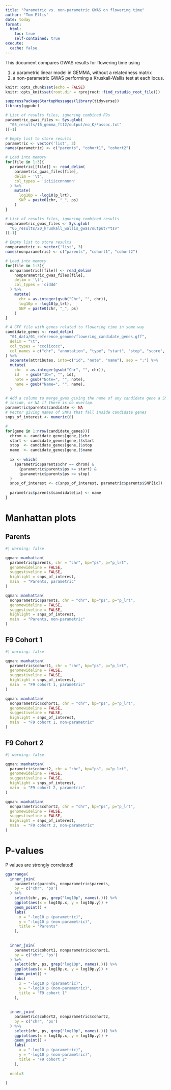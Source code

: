 ```yaml
---
title: "Parametric vs. non-parametric GWAS on flowering time"
author: "Tom Ellis"
date: today
format:
  html:
    toc: true
    self-contained: true
execute: 
  cache: false
---
```


This document compares GWAS results for flowering time using

1. a parametric linear model in GEMMA, without a relatedness matrix
2. a non-parametric GWAS performing a Kruskall-Wallis test at each locus.

```r
knitr::opts_chunk$set(echo = FALSE)
knitr::opts_knit$set(root.dir = rprojroot::find_rstudio_root_file())

suppressPackageStartupMessages(library(tidyverse))
library(ggpubr)

```

```r
# List of results files, ignoring combined F9s
parametric_gwas_files <- Sys.glob(
  "05_results/16_gemma_ft12/output/no_K/*assoc.txt"
)[-1]

# Empty list to store results
parametric <- vector('list', 3)
names(parametric) <- c("parents", "cohort1", "cohort2")

# Load into memory
for(file in 1:3){
  parametric[[file]] <- read_delim(
    parametric_gwas_files[file],
    delim = '\t',
    col_types = 'iciiiccnnnnnn'
  ) %>%
    mutate(
      log10p = -log10(p_lrt),
      SNP = paste0(chr, "_", ps)
    )
}

```

```r
# List of results files, ignoring combined results
nonparametric_gwas_files <- Sys.glob(
  "05_results/20_kruskall_wallis_gwas/output/*tsv"
)[-1]

# Empty list to store results
nonparametric <- vector('list', 3)
names(nonparametric) <- c("parents", "cohort1", "cohort2")

# Load into memory
for(file in 1:3){
  nonparametric[[file]] <- read_delim(
    nonparametric_gwas_files[file],
    delim = '\t',
    col_types = 'ciddd'
  ) %>%
    mutate(
      chr = as.integer(gsub("Chr", "", chr)),
      log10p = -log10(p_lrt),
      SNP = paste0(chr, "_", ps)
    )
}


```

```r

# A GFF file with genes related to flowering time in some way
candidate_genes <- read_delim(
  "01_data/01_reference_genome/flowering_candidate_genes.gff",
  delim = "\t",
  col_types = "ccciicccc",
  col_names = c("chr", "annotation", "type", "start", "stop", "score", "strand", "phase", "attributes")
) %>% 
  separate(attributes, into=c("id", "note", "name"), sep = ";") %>% 
  mutate(
    chr  = as.integer(gsub("Chr", "", chr)),
    id   = gsub("ID=", "", id),
    note = gsub("Note=", "", note),
    name = gsub("Name=", "", name),
  )

# Add a column to merge_gwas giving the name of any candidate gene a SNP is
# inside, or NA if there is no overlap.
parametric$parents$candidate <- NA
# Vector giving names of SNPs that fall inside candidate genes
snps_of_interest <- numeric(0)

# 
for(gene in 1:nrow(candidate_genes)){
  chrom <- candidate_genes[gene,]$chr
  start <- candidate_genes[gene,]$start
  stop  <- candidate_genes[gene,]$stop
  name  <- candidate_genes[gene,]$name
  
  ix <- which(
    (parametric$parents$chr == chrom) & 
      (parametric$parents$ps >= start) & 
      (parametric$parents$ps <= stop)
  )
  snps_of_interest <- c(snps_of_interest, parametric$parents$SNP[ix])
  
  parametric$parents$candidate[ix] <- name
}

```

# Manhattan plots

## Parents

```r
#| warning: false

qqman::manhattan(
  parametric$parents, chr = "chr", bp="ps", p="p_lrt",
  genomewideline = FALSE,
  suggestiveline = FALSE,
  highlight = snps_of_interest,
  main  = "Parents, parametric"
)

qqman::manhattan(
  nonparametric$parents, chr = "chr", bp="ps", p="p_lrt",
  genomewideline = FALSE,
  suggestiveline = FALSE,
  highlight = snps_of_interest,
  main  = "Parents, non-parametric"
)
```

## F9 Cohort 1

```r
#| warning: false

qqman::manhattan(
  parametric$cohort1, chr = "chr", bp="ps", p="p_lrt",
  genomewideline = FALSE,
  suggestiveline = FALSE,
  highlight = snps_of_interest,
  main  = "F9 cohort 1, parametric"
)

qqman::manhattan(
  nonparametric$cohort1, chr = "chr", bp="ps", p="p_lrt",
  genomewideline = FALSE,
  suggestiveline = FALSE,
  highlight = snps_of_interest,
  main  = "F9 cohort 1, non-parametric"
)
```

## F9 Cohort 2

```r
#| warning: false

qqman::manhattan(
  parametric$cohort2, chr = "chr", bp="ps", p="p_lrt",
  genomewideline = FALSE,
  suggestiveline = FALSE,
  highlight = snps_of_interest,
  main  = "F9 cohort 2, parametric"
)

qqman::manhattan(
  nonparametric$cohort2, chr = "chr", bp="ps", p="p_lrt",
  genomewideline = FALSE,
  suggestiveline = FALSE,
  highlight = snps_of_interest,
  main  = "F9 cohort 2, non-parametric"
)
```

# P-values

P values are strongly correlated!

```r

ggarrange(
  inner_join(
    parametric$parents, nonparametric$parents, 
    by = c("chr", 'ps')
  ) %>% 
    select(chr, ps, grep("log10p", names(.))) %>% 
    ggplot(aes(x = log10p.x, y = log10p.y)) +
    geom_point() +
    labs(
      x = "-log10 p (parametric)",
      y = "-log10 p (non-parametric)",
      title = "Parents"
    ),
  
  
  inner_join(
    parametric$cohort1, nonparametric$cohort1, 
    by = c("chr", 'ps')
  ) %>% 
    select(chr, ps, grep("log10p", names(.))) %>% 
    ggplot(aes(x = log10p.x, y = log10p.y)) +
    geom_point() +
    labs(
      x = "-log10 p (parametric)",
      y = "-log10 p (non-parametric)",
      title = "F9 cohort 1"
    ),
  
  
  inner_join(
    parametric$cohort2, nonparametric$cohort2, 
    by = c("chr", 'ps')
  ) %>% 
    select(chr, ps, grep("log10p", names(.))) %>% 
    ggplot(aes(x = log10p.x, y = log10p.y)) +
    geom_point() +
    labs(
      x = "-log10 p (parametric)",
      y = "-log10 p (non-parametric)",
      title = "F9 cohort 2"
    ),
  
  ncol=3
  
)

```

